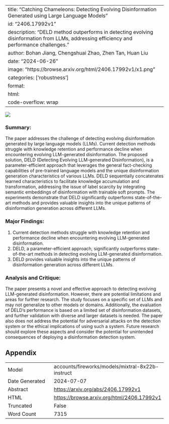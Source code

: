 
---
title: "Catching Chameleons: Detecting Evolving Disinformation Generated using Large Language Models"
id: "2406.17992v1"
description: "DELD method outperforms in detecting evolving disinformation from LLMs, addressing efficiency and performance challenges."
author: Bohan Jiang, Chengshuai Zhao, Zhen Tan, Huan Liu
date: "2024-06-26"
image: "https://browse.arxiv.org/html/2406.17992v1/x1.png"
categories: ['robustness']
format:
  html:
    code-overflow: wrap
---

![](https://browse.arxiv.org/html/2406.17992v1/x1.png)

### Summary:

The paper addresses the challenge of detecting evolving disinformation generated by large language models (LLMs). Current detection methods struggle with knowledge retention and performance decline when encountering evolving LLM-generated disinformation. The proposed solution, DELD (Detecting Evolving LLM-generated Disinformation), is a parameter-efficient approach that leverages the general fact-checking capabilities of pre-trained language models and the unique disinformation generation characteristics of various LLMs. DELD sequentially concatenates learned characteristics to facilitate knowledge accumulation and transformation, addressing the issue of label scarcity by integrating semantic embeddings of disinformation with trainable soft prompts. The experiments demonstrate that DELD significantly outperforms state-of-the-art methods and provides valuable insights into the unique patterns of disinformation generation across different LLMs.

### Major Findings:

1. Current detection methods struggle with knowledge retention and performance decline when encountering evolving LLM-generated disinformation.
2. DELD, a parameter-efficient approach, significantly outperforms state-of-the-art methods in detecting evolving LLM-generated disinformation.
3. DELD provides valuable insights into the unique patterns of disinformation generation across different LLMs.

### Analysis and Critique:

The paper presents a novel and effective approach to detecting evolving LLM-generated disinformation. However, there are potential limitations and areas for further research. The study focuses on a specific set of LLMs and may not generalize to other models or domains. Additionally, the evaluation of DELD's performance is based on a limited set of disinformation datasets, and further validation with diverse and larger datasets is needed. The paper also does not address the potential for adversarial attacks on the detection system or the ethical implications of using such a system. Future research should explore these aspects and consider the potential for unintended consequences of deploying a disinformation detection system.

## Appendix

|          |          |
|----------|----------|
| Model     | accounts/fireworks/models/mixtral-8x22b-instruct       |
| Date Generated     | 2024-07-07       |
| Abstract | [https://arxiv.org/abs/2406.17992v1](https://arxiv.org/abs/2406.17992v1)        |
| HTML     | [https://browse.arxiv.org/html/2406.17992v1](https://browse.arxiv.org/html/2406.17992v1)       |
| Truncated       | False       |
| Word Count       | 7315       |